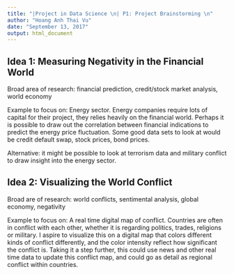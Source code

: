 ```yaml
---
title: "|Project in Data Science \n| P1: Project Brainstorming \n"
author: "Hoang Anh Thai Vu"
date: "September 13, 2017"
output: html_document
---
```


## Idea 1: Measuring Negativity in the Financial World

Broad area of research: financial prediction, credit/stock market analysis, world economy

Example to focus on: Energy sector. Energy companies require lots of capital for their project, they relies heavily on the financial world. Perhaps it is possible to draw out the correlation between financial indications to predict the energy price fluctuation. Some good data sets to look at would be credit default swap, stock prices, bond prices. 

Alternative: it might be possible to look at terrorism data and military conflict to draw insight into the energy sector.

## Idea 2: Visualizing the World Conflict

Broad are of research: world conflicts, sentimental analysis, global economy, negativity

Example to focus on: A real time digital map of conflict. Countries are often in conflict with each other, whether it is regarding politics, trades, religions or military. I aspire to visualize this on a digital map that colors different kinds of conflict differently, and the color intensity reflect how significant the conflict is. Taking it a step further, this could use news and other real time data to update this conflict map, and could go as detail as regional conflict within countries.